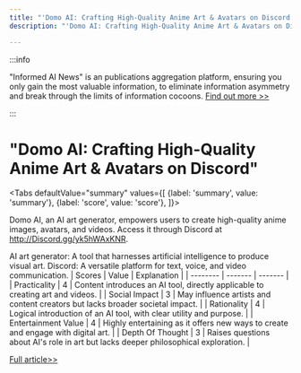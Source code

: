 ```yaml
---
title: "'Domo AI: Crafting High-Quality Anime Art & Avatars on Discord'"
description: "'Domo AI: Crafting High-Quality Anime Art & Avatars on Discord'"

---
```



:::info

"Informed AI News" is an publications aggregation platform, ensuring you only gain the most valuable information, to eliminate information asymmetry and break through the limits of information cocoons.  [Find out more >>](/)

:::

# "Domo AI: Crafting High-Quality Anime Art & Avatars on Discord"


<Tabs
	defaultValue="summary"
	values={[
	{label: 'summary', value: 'summary'},
	{label: 'score', value: 'score'},
]}>
<TabItem value="summary">


Domo AI, an AI art generator, empowers users to create high-quality anime images, avatars, and videos. Access it through Discord at http://Discord.gg/yk5hWAxKNR.

AI art generator: A tool that harnesses artificial intelligence to produce visual art.
Discord: A versatile platform for text, voice, and video communication.
</TabItem>
<TabItem value="score">
	| Scores     | Value   | Explanation |
	| -------- | ------- | ------- |
	| Practicality  | 4    | Content introduces an AI tool, directly applicable to creating art and videos.    |
	| Social Impact | 3     | May influence artists and content creators but lacks broader societal impact.    |
	| Rationality    | 4    | Logical introduction of an AI tool, with clear utility and purpose.    |
	| Entertainment Value    | 4    | Highly entertaining as it offers new ways to create and engage with digital art.    |
	| Depth Of Thought    | 3    | Raises questions about AI's role in art but lacks deeper philosophical exploration.    |
</TabItem>
</Tabs>

[Full article>>](https://x.com/mhdfaran/status/1801969231925559677)
